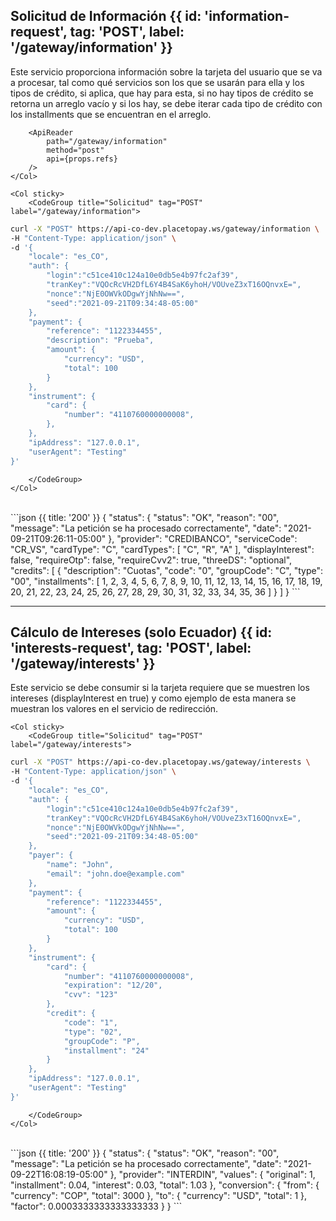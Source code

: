 
## Solicitud de Información {{ id: 'information-request', tag: 'POST', label: '/gateway/information' }}

<Row>
    <Col>
        Este servicio proporciona información sobre la tarjeta del usuario que se va a procesar, tal como qué servicios son los que se usarán para ella y los tipos de crédito, si aplica, que hay para esta, si no hay tipos de crédito se retorna un arreglo vacío y si los hay, se debe iterar cada tipo de crédito con los installments que se encuentran en el arreglo.

        <ApiReader
            path="/gateway/information"
            method="post"
            api={props.refs}
        />
    </Col>

    <Col sticky>
        <CodeGroup title="Solicitud" tag="POST" label="/gateway/information">
```bash {{ title: 'cURL' }}
curl -X "POST" https://api-co-dev.placetopay.ws/gateway/information \
-H "Content-Type: application/json" \
-d '{
    "locale": "es_CO",
    "auth": {
        "login":"c51ce410c124a10e0db5e4b97fc2af39",
        "tranKey":"VQOcRcVH2DfL6Y4B4SaK6yhoH/VOUveZ3xT16OQnvxE=",
        "nonce":"NjE0OWVkODgwYjNhNw==",
        "seed":"2021-09-21T09:34:48-05:00"
    },
    "payment": {
        "reference": "1122334455",
        "description": "Prueba",
        "amount": {
            "currency": "USD",
            "total": 100
        }
    },
    "instrument": {
        "card": {
            "number": "4110760000000008",
        },
    },
    "ipAddress": "127.0.0.1",
    "userAgent": "Testing"
}'
```
        </CodeGroup>
    </Col>
</Row>

<Row>
    <Col>
        <ApiReader
            path="/gateway/information"
            method="post"
            type="response"
            api={props.refs}
        />
    </Col>
    <Col sticky>
        <br />
        <CodeGroup title="Respuesta">
```json {{ title: '200' }}
    {
        "status": {
            "status": "OK",
            "reason": "00",
            "message": "La petición se ha procesado correctamente",
            "date": "2021-09-21T09:26:11-05:00"
        },
        "provider": "CREDIBANCO",
        "serviceCode": "CR_VS",
        "cardType": "C",
        "cardTypes": [
            "C",
            "R",
            "A"
        ],
        "displayInterest": false,
        "requireOtp": false,
        "requireCvv2": true,
        "threeDS": "optional",
        "credits": [
            {
            "description": "Cuotas",
            "code": "0",
            "groupCode": "C",
            "type": "00",
            "installments": [
                1,
                2,
                3,
                4,
                5,
                6,
                7,
                8,
                9,
                10,
                11,
                12,
                13,
                14,
                15,
                16,
                17,
                18,
                19,
                20,
                21,
                22,
                23,
                24,
                25,
                26,
                27,
                28,
                29,
                30,
                31,
                32,
                33,
                34,
                35,
                36
            ]
            }
        ]
    }
```
        </CodeGroup>
    </Col>
</Row>

---

## Cálculo de Intereses (solo Ecuador) {{ id: 'interests-request', tag: 'POST', label: '/gateway/interests' }}

<Row>
    <Col>
        Este servicio se debe consumir si la tarjeta requiere que se muestren los intereses (displayInterest en true) y como ejemplo de esta manera se muestran los valores en el servicio de redirección.
        <ApiReader
            path="/gateway/interests"
            method="post"
            api={props.refs}
        />
    </Col>

    <Col sticky>
        <CodeGroup title="Solicitud" tag="POST" label="/gateway/interests">
```bash {{ title: 'cURL' }}
curl -X "POST" https://api-co-dev.placetopay.ws/gateway/interests \
-H "Content-Type: application/json" \
-d '{
    "locale": "es_CO",
    "auth": {
        "login":"c51ce410c124a10e0db5e4b97fc2af39",
        "tranKey":"VQOcRcVH2DfL6Y4B4SaK6yhoH/VOUveZ3xT16OQnvxE=",
        "nonce":"NjE0OWVkODgwYjNhNw==",
        "seed":"2021-09-21T09:34:48-05:00"
    },
    "payer": {
        "name": "John",
        "email": "john.doe@example.com"
    },
    "payment": {
        "reference": "1122334455",
        "amount": {
            "currency": "USD",
            "total": 100
        }
    },
    "instrument": {
        "card": {
            "number": "4110760000000008",
            "expiration": "12/20",
            "cvv": "123"
        },
        "credit": {
            "code": "1",
            "type": "02",
            "groupCode": "P",
            "installment": "24"
        }
    },
    "ipAddress": "127.0.0.1",
    "userAgent": "Testing"
}'
```
        </CodeGroup>
    </Col>
</Row>

<Row>
    <Col>
        <ApiReader
            path="/gateway/interests"
            method="post"
            type="response"
            api={props.refs}
        />
    </Col>
    <Col sticky>
        <br />
        <CodeGroup title="Respuesta">
```json {{ title: '200' }}
    {
        "status": {
            "status": "OK",
            "reason": "00",
            "message": "La petición se ha procesado correctamente",
            "date": "2021-09-22T16:08:19-05:00"
        },
        "provider": "INTERDIN",
        "values": {
            "original": 1,
            "installment": 0.04,
            "interest": 0.03,
            "total": 1.03
        },
        "conversion": {
            "from": {
            "currency": "COP",
            "total": 3000
            },
            "to": {
            "currency": "USD",
            "total": 1
            },
            "factor": 0.0003333333333333333
        }
    }
```
        </CodeGroup>
    </Col>
</Row>